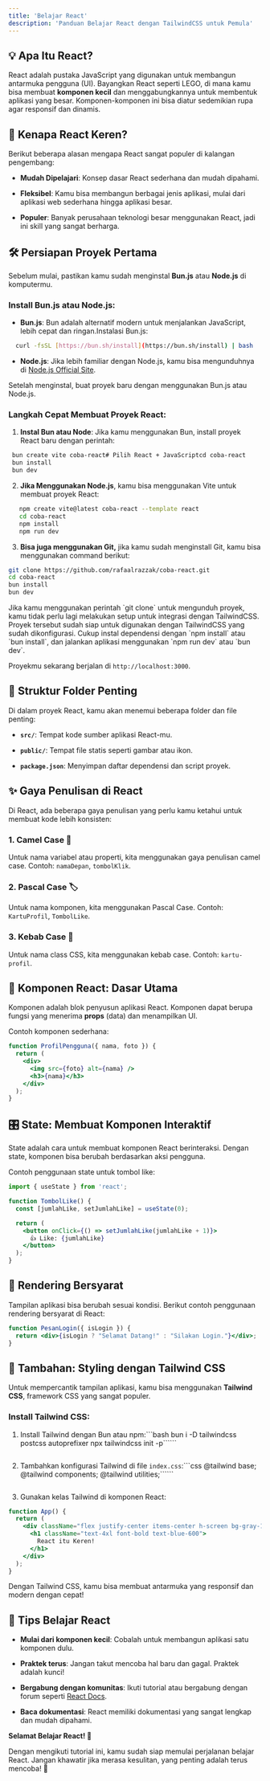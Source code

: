 ```yaml
---
title: 'Belajar React'
description: 'Panduan Belajar React dengan TailwindCSS untuk Pemula'
---
```


## 💡 Apa Itu React?

React adalah pustaka JavaScript yang digunakan untuk membangun antarmuka pengguna (UI). Bayangkan React seperti LEGO, di mana kamu bisa membuat **komponen kecil** dan menggabungkannya untuk membentuk aplikasi yang besar. Komponen-komponen ini bisa diatur sedemikian rupa agar responsif dan dinamis.

## 🌟 Kenapa React Keren?

Berikut beberapa alasan mengapa React sangat populer di kalangan pengembang:

* **Mudah Dipelajari**: Konsep dasar React sederhana dan mudah dipahami.

* **Fleksibel**: Kamu bisa membangun berbagai jenis aplikasi, mulai dari aplikasi web sederhana hingga aplikasi besar.

* **Populer**: Banyak perusahaan teknologi besar menggunakan React, jadi ini skill yang sangat berharga.

## 🛠 Persiapan Proyek Pertama

Sebelum mulai, pastikan kamu sudah menginstal **Bun.js** atau **Node.js** di komputermu.

### Install Bun.js atau Node.js:

* **Bun.js**: Bun adalah alternatif modern untuk menjalankan JavaScript, lebih cepat dan ringan.Instalasi Bun.js:

```bash
  curl -fsSL [https://bun.sh/install](https://bun.sh/install) | bash
```

* **Node.js**: Jika lebih familiar dengan Node.js, kamu bisa mengunduhnya di [Node.js Official Site](https://nodejs.org/).

Setelah menginstal, buat proyek baru dengan menggunakan Bun.js atau Node.js.

### Langkah Cepat Membuat Proyek React:

1. **Instal Bun atau Node**:
   Jika kamu menggunakan Bun, install proyek React baru dengan perintah:

```bash
 bun create vite coba-react# Pilih React + JavaScriptcd coba-react
 bun install
 bun dev
```

2. **Jika Menggunakan Node.js**, kamu bisa menggunakan Vite untuk membuat proyek React:

```bash
   npm create vite@latest coba-react --template react
   cd coba-react
   npm install
   npm run dev
```

3. **Bisa juga menggunakan Git,**  jika kamu sudah menginstall Git, kamu bisa menggunakan command berikut:

```bash
git clone https://github.com/rafaalrazzak/coba-react.git
cd coba-react
bun install
bun dev
```

<Info>
  Jika kamu menggunakan perintah `git clone` untuk mengunduh proyek, kamu tidak perlu lagi melakukan setup untuk integrasi dengan TailwindCSS. Proyek tersebut sudah siap untuk digunakan dengan TailwindCSS yang sudah dikonfigurasi. Cukup instal dependensi dengan `npm install` atau `bun install`, dan jalankan aplikasi menggunakan `npm run dev` atau `bun dev`.
</Info>

Proyekmu sekarang berjalan di `http://localhost:3000`.

## 📁 Struktur Folder Penting

Di dalam proyek React, kamu akan menemui beberapa folder dan file penting:

* **`src/`**: Tempat kode sumber aplikasi React-mu.

* **`public/`**: Tempat file statis seperti gambar atau ikon.

* **`package.json`**: Menyimpan daftar dependensi dan script proyek.

## ✨ Gaya Penulisan di React

Di React, ada beberapa gaya penulisan yang perlu kamu ketahui untuk membuat kode lebih konsisten:

### 1. Camel Case 🐪

Untuk nama variabel atau properti, kita menggunakan gaya penulisan camel case.
Contoh: `namaDepan`, `tombolKlik`.

### 2. Pascal Case 🏷️

Untuk nama komponen, kita menggunakan Pascal Case.
Contoh: `KartuProfil`, `TombolLike`.

### 3. Kebab Case 💅

Untuk nama class CSS, kita menggunakan kebab case.
Contoh: `kartu-profil`.

## 🔧 Komponen React: Dasar Utama

Komponen adalah blok penyusun aplikasi React. Komponen dapat berupa fungsi yang menerima **props** (data) dan menampilkan UI.

Contoh komponen sederhana:

```jsx
function ProfilPengguna({ nama, foto }) {
  return (
    <div>
      <img src={foto} alt={nama} />
      <h3>{nama}</h3>
    </div>
  );
}
```

## 🎛 State: Membuat Komponen Interaktif

State adalah cara untuk membuat komponen React berinteraksi. Dengan state, komponen bisa berubah berdasarkan aksi pengguna.

Contoh penggunaan state untuk tombol like:

```jsx
import { useState } from 'react';

function TombolLike() {
  const [jumlahLike, setJumlahLike] = useState(0);

  return (
    <button onClick={() => setJumlahLike(jumlahLike + 1)}>
      👍 Like: {jumlahLike}
    </button>
  );
}
```

## 🌟 Rendering Bersyarat

Tampilan aplikasi bisa berubah sesuai kondisi. Berikut contoh penggunaan rendering bersyarat di React:

```jsx
function PesanLogin({ isLogin }) {
  return <div>{isLogin ? "Selamat Datang!" : "Silakan Login."}</div>;
}
```

## 🍃 Tambahan: Styling dengan Tailwind CSS

Untuk mempercantik tampilan aplikasi, kamu bisa menggunakan **Tailwind CSS**, framework CSS yang sangat populer.

### Install Tailwind CSS:

1. Install Tailwind dengan Bun atau npm:\`\`\`bash
   bun i -D tailwindcss postcss autoprefixer
   npx tailwindcss init -p\`\`\````
   ```

2. Tambahkan konfigurasi Tailwind di file `index.css`:\`\`\`css
   @tailwind base;
   @tailwind components;
   @tailwind utilities;\`\`\````
   ```

3. Gunakan kelas Tailwind di komponen React:

```jsx
function App() {
  return (
    <div className="flex justify-center items-center h-screen bg-gray-100">
      <h1 className="text-4xl font-bold text-blue-600">
        React itu Keren!
      </h1>
    </div>
  );
}
```

Dengan Tailwind CSS, kamu bisa membuat antarmuka yang responsif dan modern dengan cepat!

## 🌱 Tips Belajar React

* **Mulai dari komponen kecil**: Cobalah untuk membangun aplikasi satu komponen dulu.

* **Praktek terus**: Jangan takut mencoba hal baru dan gagal. Praktek adalah kunci!

* **Bergabung dengan komunitas**: Ikuti tutorial atau bergabung dengan forum seperti [React Docs](https://reactjs.org/docs/getting-started.html).

* **Baca dokumentasi**: React memiliki dokumentasi yang sangat lengkap dan mudah dipahami.

**Selamat Belajar React! 🎉**

Dengan mengikuti tutorial ini, kamu sudah siap memulai perjalanan belajar React. Jangan khawatir jika merasa kesulitan, yang penting adalah terus mencoba! 💪